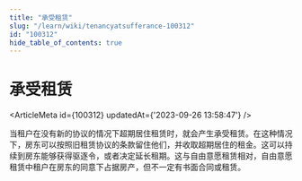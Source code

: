 ```yaml
---
title: "承受租赁"
slug: "/learn/wiki/tenancyatsufferance-100312"
id: "100312"
hide_table_of_contents: true
---
```



# 承受租赁

<ArticleMeta id={100312} updatedAt={'2023-09-26 13:58:47'} />
<div className='border-solid border-b border-t-0 my-4 border-[var(--ifm-color-gray-300)]' />

当租户在没有新的协议的情况下超期居住租赁时，就会产生承受租赁。在这种情况下，房东可以按照旧租赁协议的条款留住他们，并收取超期居住的租金。这可以持续到房东能够获得驱逐令，或者决定延长租期。这与自由意愿租赁相对，自由意愿租赁中租户在房东的同意下占据房产，但不一定有书面合同或租赁。
